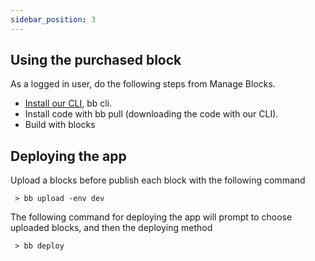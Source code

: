 ```yaml
---
sidebar_position: 3
---
```


## Using the purchased block

As a logged in user, do the following steps from Manage Blocks.
* [Install our CLI](https://docs.appblocks.com/docs/Getting%20Started/Setting%20up%20the%20CLI), bb cli.
* Install code with bb pull (downloading the code with our CLI).
* Build with blocks

## Deploying the app
Upload a blocks before publish each block with the following command  

     > bb upload -env dev    
     
The following command for deploying the app will prompt to choose uploaded blocks, and then the deploying method  

     > bb deploy  

